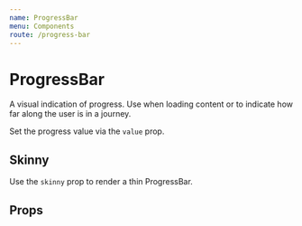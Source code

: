 ```yaml
---
name: ProgressBar
menu: Components
route: /progress-bar
---
```



# ProgressBar

A visual indication of progress. Use when loading content or to indicate how far along the user is in a journey.

Set the progress value via the `value` prop.

<Playground>
	<ProgressBar value={45} />
</Playground>

## Skinny

Use the `skinny` prop to render a thin ProgressBar.

<Playground>
	<ProgressBar value={74} skinny />
</Playground>

## Props

<PropsTable of={ProgressBar} />
